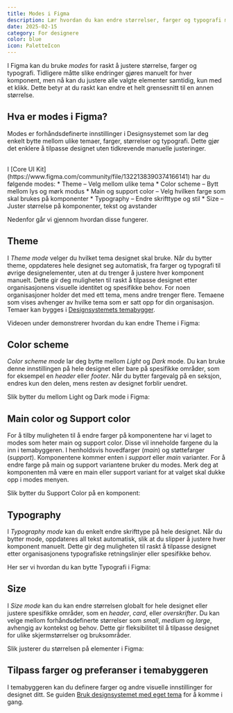 ```yaml
---
title: Modes i Figma
description: Lær hvordan du kan endre størrelser, farger og typografi med modes i Figma
date: 2025-02-15
category: For designere
color: blue
icon: PaletteIcon
---
```


I Figma kan du bruke *modes* for raskt å justere størrelse, farger og typografi. Tidligere måtte slike endringer gjøres manuelt for hver komponent, men nå kan du justere alle valgte elementer samtidig, kun med et klikk. Dette betyr at du raskt kan endre et helt grensesnitt til en annen størrelse.

## Hva er modes i Figma?
Modes er forhåndsdefinerte innstillinger i Designsystemet som lar deg enkelt bytte mellom ulike temaer, farger, størrelser og typografi. Dette gjør det enklere å tilpasse designet uten tidkrevende manuelle justeringer.

<br/>
I [Core UI Kit](https://www.figma.com/community/file/1322138390374166141) har du følgende modes:
* Theme – Velg mellom ulike tema
* Color scheme – Bytt mellom lys og mørk modus
* Main og support color – Velg hvilken farge som skal brukes på komponenter
* Typography – Endre skrifttype og stil
* Size – Juster størrelse på komponenter, tekst og avstander

Nedenfor går vi gjennom hvordan disse fungerer.

## Theme
I *Theme mode* velger du hvilket tema designet skal bruke.
Når du bytter theme, oppdateres hele designet seg automatisk, fra farger og typografi til øvrige designelementer, uten at du trenger å justere hver komponent manuelt. Dette gir deg muligheten til raskt å tilpasse designet etter organisasjonens visuelle identitet og spesifikke behov. For noen organisasjoner holder det med ett tema, mens andre trenger flere. Temaene som vises avhenger av hvilke tema som er satt opp for din organisasjon. Temaer kan bygges i [Designsystemets temabygger](https://theme.designsystemet.no/).


Videoen under demonstrerer hvordan du kan endre Theme i Figma:
<ResponsiveIframe
  src='/img/theme.mp4'
  title='Skjermopptak av Figma som viser hvordan bytte mellom ulike modes av Theme.'
  frameBorder='0'
  allow='autoplay; fullscreen; picture-in-picture'
  allowFullScreen
  aspectRatio='16-9'
/>


## Color scheme
*Color scheme mode* lar deg bytte mellom *Light* og *Dark* mode.
Du kan bruke denne innstillingen på hele designet eller bare på spesifikke områder, som for eksempel en *header* eller *footer*. Når du bytter fargevalg på en seksjon, endres kun den delen, mens resten av designet forblir uendret.

Slik bytter du mellom Light og Dark mode i Figma:
<ResponsiveIframe
  src='/img/color-scheme.mp4'
  title='Skjermopptak av Figma som viser hvordan bytte mellom ulike color scheme som dark mode og light mode.'
  frameBorder='0'
  allow='autoplay; fullscreen; picture-in-picture'
  allowFullScreen
  aspectRatio='16-9'
/>


## Main color og Support color
For å tilby muligheten til å endre farger på komponentene har vi laget to modes som heter main og support color. Disse vil inneholde fargene du la inn i temabyggeren. I henholdsvis hovedfarger (*main*) og støttefarger (*support*). Komponentene kommer enten i *support* eller *main* varianter. For å endre farge på main og support variantene bruker du modes. Merk deg at komponenten må være en main eller support variant for at valget skal dukke opp i modes menyen. 

Slik bytter du Support Color på en komponent:

<ResponsiveIframe
  src='/img/support-color.mp4'
  title='Skjermopptak av Figma som viser hvordan bytte mellom ulike support-color i en card.'
  frameBorder='0'
  allow='autoplay; fullscreen; picture-in-picture'
  allowFullScreen
  aspectRatio='16-9'
/>

## Typography
I *Typography mode* kan du enkelt endre skrifttype på hele designet. Når du bytter mode, oppdateres all tekst automatisk, slik at du slipper å justere hver komponent manuelt. Dette gir deg muligheten til raskt å tilpasse designet etter organisasjonens typografiske retningslinjer eller spesifikke behov.

Her ser vi hvordan du kan bytte Typografi i Figma:
<ResponsiveIframe
  src='/img/typography.mp4'
  title='Skjermopptak av Figma som viser hvordan bytte mellom ulike typografi.'
  frameBorder='0'
  allow='autoplay; fullscreen; picture-in-picture'
  allowFullScreen
  aspectRatio='16-9'
/>

## Size
I *Size mode* kan du kan endre størrelsen globalt for hele designet eller justere spesifikke områder, som en *header*, *card*, eller *overskrifter*. Du kan velge mellom forhåndsdefinerte størrelser som *small*, *medium* og *large*, avhengig av kontekst og behov. Dette gir fleksibilitet til å tilpasse designet for ulike skjermstørrelser og bruksområder.

Slik justerer du størrelsen på elementer i Figma:
<ResponsiveIframe
  src='/img/size.mp4'
  title='Skjermopptak av Figma som viser hvordan bytte mellom størrelser.'
  frameBorder='0'
  allow='autoplay; fullscreen; picture-in-picture'
  allowFullScreen
  aspectRatio='16-9'
/>

## Tilpass farger og preferanser i temabyggeren
I temabyggeren kan du definere farger og andre visuelle innstillinger for designet ditt. Se guiden [Bruk designsystemet med eget tema](https://www.designsystemet.no/grunnleggende/for-designere/eget-tema) for å komme i gang. 
